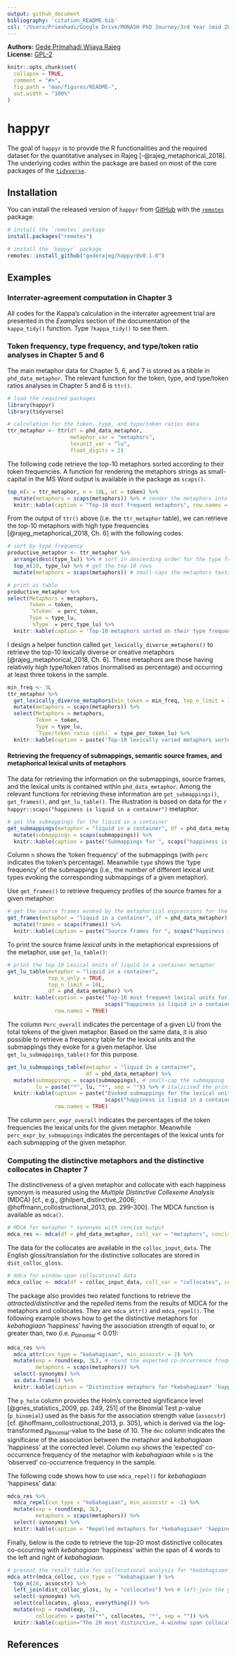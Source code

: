 ```yaml
---
output: github_document
bibliography: 'citation_README.bib'
csl: '/Users/Primahadi/Google Drive/MONASH PhD Journey/3rd Year (mid 2017-mid 2018)/ch6/apa-old-doi-prefix.csl'
---
```


<!-- README.md is generated from README.Rmd. Please edit that file -->

**Authors:** [Gede Primahadi Wijaya Rajeg](https://figshare.com/authors/Gede_Primahadi_Wijaya_Rajeg/1234749)<br/>
**License:** [GPL-2](https://www.gnu.org/licenses/old-licenses/gpl-2.0.en.html)<br/>

```r
knitr::opts_chunk$set(
  collapse = TRUE,
  comment = "#>",
  fig.path = "man/figures/README-",
  out.width = "100%"
)
```
# happyr

The goal of `happyr` is to provide the R functionalities and the required dataset for the quantitative analyses in Rajeg [-@rajeg_metaphorical_2018]. The underlying codes within the package are based on most of the core packages of the [`tidyverse`](https://www.tidyverse.org).

## Installation

You can install the released version of `happyr` from [GitHub](https://github.com/gederajeg/happyr) with the [`remotes`](https://github.com/r-lib/remotes) package:

``` r
# install the `remotes` package
install.packages("remotes") 

# install the `happyr` package
remotes::install_github("gederajeg/happyr@v0.1.0")
```

## Examples

### Interrater-agreement computation in Chapter 3

All codes for the Kappa's calculation in the interrater agreement trial are presented in the *Examples* section of the documentation of the `kappa_tidy()` function. Type `?kappa_tidy()` to see them.

### Token frequency, type frequency, and type/token ratio analyses in Chapter 5 and 6

The main metaphor data for Chapter 5, 6, and 7 is stored as a tibble in `phd_data_metaphor`. The relevant function for the token, type, and type/token ratios analyses in Chapter 5 and 6 is `ttr()`. 

```r
# load the required packages
library(happyr)
library(tidyverse)

# calculation for the token, type, and type/token ratios data
ttr_metaphor <- ttr(df = phd_data_metaphor,
                    metaphor_var = "metaphors",
                    lexunit_var = "lu",
                    float_digits = 2)
```

The following code retrieve the top-10 metaphors sorted according to their token frequencies. A function for rendering the metaphors strings as small-capital in the MS Word output is available in the package as `scaps()`.

```r
top_n(x = ttr_metaphor, n = 10L, wt = token) %>% 
  mutate(metaphors = scaps(metaphors)) %>% # render the metaphors into small capitals to be printed in MS Word output
  knitr::kable(caption = "Top-10 most frequent metaphors", row.names = TRUE)
```

From the output of `ttr()` above (i.e. the `ttr_metaphor` table), we can retrieve the top-10 metaphors with high type frequencies [@rajeg_metaphorical_2018, Ch. 6] with the following codes:

```r
# sort by type frequency
productive_metaphor <- ttr_metaphor %>% 
  arrange(desc(type_lu)) %>% # sort in descending order for the type frequency
  top_n(10, type_lu) %>% # get the top-10 rows
  mutate(metaphors = scaps(metaphors)) # small-caps the metaphors texts

# print as table
productive_metaphor %>% 
select(Metaphors = metaphors,
       Token = token,
       `%Token` = perc_token,
       Type = type_lu,
       `%Type` = perc_type_lu) %>% 
  knitr::kable(caption = 'Top-10 metaphors sorted on their type frequency.', row.names = TRUE)
```

I design a helper function called `get_lexically_diverse_metaphors()` to retrieve the top-10 lexically diverse or creative metaphors [@rajeg_metaphorical_2018, Ch. 6]. These metaphors are those having relatively high type/token ratios (normalised as percentage) and occurring at least three tokens in the sample.

```r
min_freq <- 3L
ttr_metaphor %>% 
  get_lexically_diverse_metaphors(min_token = min_freq, top_n_limit = 10L) %>% 
  mutate(metaphors = scaps(metaphors)) %>% 
  select(Metaphors = metaphors,
         Token = token,
         Type = type_lu,
         `Type/token ratio (in%)` = type_per_token_lu) %>% 
  knitr::kable(caption = paste('Top-10 lexically varied metaphors sorted based on the TTR value and occurring at least ', happyr::numbers2words(min_freq), ' tokens.', sep = ""), row.names = TRUE)
```


#### Retrieving the frequency of submappings, semantic source frames, and metaphorical lexical units of metaphors

The data for retrieving the information on the submappings, source frames, and the lexical units is contained within `phd_data_metaphor`. Among the relevant functions for retrieving these information are `get_submappings()`, `get_frames()`, and `get_lu_table()`. The illustration is based on data for the `r happyr::scaps("happiness is liquid in a container")` metaphor.

```r
# get the submappings for the liquid in a container
get_submappings(metaphor = "liquid in a container", df = phd_data_metaphor) %>% 
  mutate(submappings = scaps(submappings)) %>% 
  knitr::kable(caption = paste("Submappings for ", scaps("happiness is liquid in a container."), sep = ""), row.names = TRUE)
```

Column `n` shows the 'token frequency' of the submappings (with `perc` indicates the token's percentage). Meanwhile `type` shows the 'type frequency' of the submappings (i.e., the number of different lexical unit types evoking the corresponding submappings of a given metaphor).

Use `get_frames()` to retrieve frequency profiles of the source frames for a given metaphor:

```r
# get the source frames evoked by the metaphorical expressions for the liquid in a container
get_frames(metaphor = "liquid in a container", df = phd_data_metaphor) %>% 
  mutate(frames = scaps(frames)) %>% 
  knitr::kable(caption = paste("Source frames for ", scaps("happiness is liquid in a container."), sep = ""), row.names = TRUE)
```

To print the source frame *lexical units* in the metaphorical expressions of the metaphor, use `get_lu_table()`:

```r
# print the top-10 Lexical Units of liquid in a container metaphor
get_lu_table(metaphor = "liquid in a container", 
             top_n_only = TRUE, 
             top_n_limit = 10L, 
             df = phd_data_metaphor) %>% 
  knitr::kable(caption = paste("Top-10 most frequent lexical units for ",
                               scaps("happiness is liquid in a container."), sep = ""),
               row.names = TRUE)
```

The column `Perc_overall` indicates the percentage of a given LU from the total tokens of the given metaphor. Based on the same data, it is also possible to retrieve a frequency table for the lexical units and the submappings they evoke for a given metaphor. Use `get_lu_submappings_table()` for this purpose. 

```r
get_lu_submappings_table(metaphor = "liquid in a container",
                         df = phd_data_metaphor) %>% 
  mutate(submappings = scaps(submappings), # small-cap the submapping
         lu = paste("*", lu, "*", sep = "")) %>% # italicised the printed lexical units 
  knitr::kable(caption = paste("Evoked submappings for the lexical units of the ",
                               scaps("happiness is liquid in a container"), " metaphor.", sep = ""),
               row.names = TRUE)
```

The column `perc_expr_overall` indicates the percentages of the token frequencies the lexical units for the given metaphor. Meanwhile `perc_expr_by_submappings` indicates the percentages of the lexical units for each submapping of the given metaphor.

### Computing the distinctive metaphors and the distinctive collocates in Chapter 7

The distinctiveness of a given metaphor and collocate with each happiness synonym is measured using the *Multiple Distinctive Collexeme Analysis* (MDCA) [cf., e.g., @hilpert_distinctive_2006; @hoffmann_collostructional_2013, pp. 299-300]. The MDCA function is available as `mdca()`.

```r
# MDCA for metaphor * synonyms with concise output
mdca_res <- mdca(df = phd_data_metaphor, coll_var = "metaphors", concise_output = TRUE)
```

The data for the collocates are available in the `colloc_input_data`. The English gloss/translation for the distinctive collocates are stored in `dist_colloc_gloss`. 

```r
# mdca for window-span collocational data
mdca_colloc <- mdca(df = colloc_input_data, coll_var = "collocates", concise_output = TRUE)
```

The package also provides two related functions to retrieve the *attracted*/*distinctive* and the *repelled* items from the results of MDCA for the metaphors and collocates. They are `mdca_attr()` and `mdca_repel()`. The following example shows how to get the distinctive metaphors for *kebahagiaan* 'happiness' having the association strength of equal to, or greater than, two (i.e. *p*~binomial~ < 0.01):

```r
mdca_res %>%
  mdca_attr(cxn_type = "kebahagiaan", min_assocstr = 2) %>% 
  mutate(exp = round(exp, 3L), # round the expected co-occurrence frequency
         metaphors = scaps(metaphors)) %>% 
  select(-synonyms) %>%
  as.data.frame() %>% 
  knitr::kable(caption = "Distinctive metaphors for *kebahagiaan* 'happiness'", row.names = TRUE)
```

The `p_holm` column provides the Holm's corrected significance level [@gries_statistics_2009, pp. 249, 251] of the Binomial Test *p*-value (`p_binomial`) used as the basis for the association strength value (`assocstr`) [cf. @hoffmann_collostructional_2013, p. 305], which is derived via the log-transformed *p*~Binomial~-value to the base of 10. The `dec` column indicates the significane of the association between the metaphor and *kebahagiaan* 'happiness' at the corrected level. Column `exp` shows the 'expected' co-occurrence frequency of the metaphor with *kebahagiaan* while `n` is the 'observed' co-occurrence frequency in the sample.

The following code shows how to use `mdca_repel()` for *kebahagiaan* 'happiness' data:

```r
mdca_res %>%
  mdca_repel(cxn_type = "kebahagiaan", min_assocstr = -2) %>% 
  mutate(exp = round(exp, 3L),
         metaphors = scaps(metaphors)) %>% 
  select(-synonyms) %>%
  knitr::kable(caption = "Repelled metaphors for *kebahagiaan* 'happiness'", row.names = TRUE)
```

Finally, below is the code to retrieve the top-20 most distinctive collocates co-occurring with *kebahagiaan* 'happiness' within the span of 4 words to the left and right of *kebahagiaan*.

```r
# present the result table for collocational analysis for *kebahagiaan*
mdca_attr(mdca_colloc, cxn_type = '^kebahagiaan') %>% 
  top_n(20, assocstr) %>% 
  left_join(dist_colloc_gloss, by = "collocates") %>% # left-join the gloss for the distinctive collocates
  select(-synonyms) %>%
  select(collocates, gloss, everything()) %>%
  mutate(exp = round(exp, 3), 
         collocates = paste("*", collocates, "*", sep = "")) %>%
  knitr::kable(caption="The 20 most distinctive, 4-window span collocates for *kebahagiaan* 'happiness' in the whole Indonesian Leipzig Corpora collection.", row.names = TRUE)
```

## References


